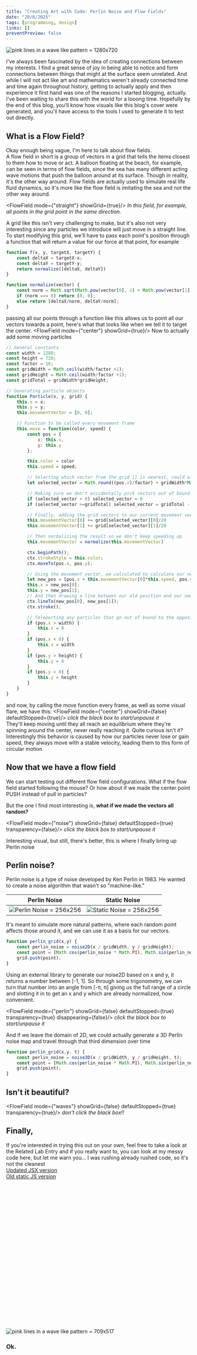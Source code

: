 ```yaml
---
title: "Creating Art with Code: Perlin Noise and Flow Fields"
date: "20/6/2025"
tags: [programming, design]
links: []
preventPreview: false
---
```

![pink lines in a wave like pattern = 1280x720](/creating-art-with-code/cover.png)

I've always been fascinated by the idea of creating connections between my interests.  I find a great sense of joy in being able to notice and form connections between things that might at the surface seem unrelated. And while I will not act like art and mathematics weren't already connected time and time again throughout history, getting to actually apply and then experience it first hand was one of the reasons I started blogging, actually. I've been waiting to share this with the world for a looong time. Hopefully by the end of this blog, you'll know how visuals like this blog's cover were generated, and you'll have access to the tools I used to generate it to test out directly.


## What is a Flow Field?
Okay enough being vague, I'm here to talk about flow fields.\
A flow field in short is a group of vectors in a grid that tells the items closest to them how to move or act. A balloon floating at the beach, for example, can be seen in terms of flow fields, since the sea has many different acting wave motions that push the balloon around at its surface. Though in reality, it's the other way around. Flow fields are actually used to simulate real life fluid dynamics, so it's more like the flow field is imitating the sea and not the other way around.

<FlowField mode={"straight"} showGrid={true}/>
*In this field, for example, all points in the grid point in the same direction.*

A grid like this isn't very challenging to make, but it's also not very interesting since any particles we introduce will just move in a straight line. To start modifying this grid, we'll have to pass each point's position through a function that will return a value for our force at that point, for example
```js
function f(x, y, targetX, targetY) {
	const deltaX = targetX-x;
	const deltaY = targetY-y;
	return normalize([deltaX, deltaY])
}

function normalize(vector) {
    const norm = Math.sqrt(Math.pow(vector[0], 2) + Math.pow(vector[1], 2));
    if (norm === 0) return [0, 0];
    else return [deltaX/norm, deltaY/norm];
}
```

passing all our points through a function like this allows us to point all our vectors towards a point, here's what that looks like when we tell it to target the center.
<FlowField mode={"center"} showGrid={true}/>
Now to actually add some moving particles

```js
// General constants
const width = 1280;
const height = 720;
const factor = 16;
const gridWidth = Math.ceil(width/factor +1);
const gridHeight = Math.ceil(width/factor +1);
const gridTotal = gridWidth*gridHeight;

// Generating particle objects
function Particle(x, y, grid) {
    this.x = x;
    this.y = y;
    this.movementVector = [0, 0];

    // Function to be called every movement frame
    this.move = function(color, speed) {
        const pos = {
            x: this.x,
            y: this.y
        };

        this.color = color
        this.speed = speed;

        // Selecting which vector from the grid [] is nearest, could also be done with a 2d grid [[]]
        let selected_vector = Math.round((pos.x)/factor) + gridWidth*Math.round((pos.y)/factor);

        // Making sure we don't accidentally pick vectors out of bound
        if (selected_vector < 0) selected_vector = 0
        if (selected_vector >=gridTotal) selected_vector = gridTotal - 1

        // Finally, adding the grid vectors to our current movement vectors
        this.movementVector[0] += grid[selected_vector][0]/20
        this.movementVector[1] += grid[selected_vector][1]/20

        // Then normalizing the result so we don't keep speeding up
        this.movementVector = normalize(this.movementVector)

        ctx.beginPath();
        ctx.strokeStyle = this.color;
        ctx.moveTo(pos.x, pos.y);

        // Using the movement vector, we calculated to calculate our new position
        let new_pos = [pos.x + this.movementVector[0]*this.speed, pos.y + this.movementVector[1]*this.speed]
        this.x = new_pos[0];
        this.y = new_pos[1];
        // And then drawing a line between our old position and our new position
        ctx.lineTo(new_pos[0], new_pos[1]);
        ctx.stroke();

        // Teleporting any particles that go out of bound to the opposite side of the canvas
        if (pos.x > width) {
            this.x = 0
        }
        if (pos.x < 0) {
            this.x = width
        }
        if (pos.y > height) {
            this.y = 0
        }
        if (pos.y < 0) {
            this.y = height
        }
    }
}
```
and now, by calling the move function every frame, as well as some visual flare, we have this:
<FlowField mode={"center"} showGrid={false} defaultStopped={true}/>
*click the black box to start/unpause it*\
They'll keep moving until they all reach an equilibrium where they're spinning around the center, never really reaching it. Quite curious isn't it?\
Interestingly this behavior is caused by how our particles never lose or gain speed, they always move with a stable velocity, leading them to this form of circular motion

## Now that we have a flow field
We can start testing out different flow field configurations. What if the flow field started following the mouse? Or how about if we made the center point PUSH instead of pull in particles?

But the one I find most interesting is, **what if we made the vectors all random?**

<FlowField mode={"noise"} showGrid={false} defaultStopped={true} transparency={false}/>
*click the black box to start/unpause it*

Interesting visual, but still, there's better, this is where I finally bring up Perlin noise

## Perlin noise?
Perlin noise is a type of noise developed by Ken Perlin in 1983. He wanted to create a noise algorithm that wasn't so "machine-like."


| Perlin Noise                                                  | Static Noise                                                  |
|---------------------------------------------------------------|---------------------------------------------------------------|
| ![Perlin Noise = 256x256](/creating-art-with-code/perlin.png) | ![Static Noise = 256x256](/creating-art-with-code/static.jpg) |

It's meant to simulate more natural patterns, where each random point affects those around it, and we can use it as a basis for our vectors.
```js
function perlin_grid(x,y) {
    const perlin_noise = noise2D(x / gridWidth, y / gridHeight);
    const point = [Math.cos(perlin_noise * Math.PI), Math.sin(perlin_noise * Math.PI)];
    grid.push(point);
}
```
Using an external library to generate our noise2D based on x and y, it returns a number between [-1, 1]. So through some trigonometry, we can turn that number into an angle from [-π, π] giving us the full range of a circle and slotting it in to get an x and y which are already normalized, how convenient.

<FlowField mode={"perlin"} showGrid={false} defaultStopped={true} transparency={true} disappearing={false}/>
*click the black box to start/unpause it*

And if we leave the domain of 2D, we could actually generate a 3D Perlin noise map and travel through that third dimension over time

```js
function perlin_grid(x,y, t) {
    const perlin_noise = noise3D(x / gridWidth, y / gridHeight, t);
    const point = [Math.cos(perlin_noise * Math.PI), Math.sin(perlin_noise * Math.PI)];
    grid.push(point);
}
```

## Isn't it beautiful?
<FlowField mode={"waves"} showGrid={false} defaultStopped={true} transparency={true}/>
*don't click the black box!!*


## Finally,
If you're interested in trying this out on your own, feel free to take a look at the <Link href="/lab/flowField">Related Lab Entry</Link>
and if you really want to, you can look at my messy code here, but let me warn you... I was rushing already rushed code, so it's not the cleanest\
[Updated JSX version](https://github.com/MhmdSheref/personalpage/blob/master/components/lab/labContent/FlowField.jsx)\
[Old static JS version](https://github.com/MhmdSheref/MhmdSheref.github.io/blob/master/perlin/script.js)
<br/><br/><br/><br/><br/><br/><br/><br/><br/><br/><br/><br/><br/><br/><br/><br/><br/><br/><br/><br/><br/><br/><br/><br/>

![pink lines in a wave like pattern = 709x517](/creating-art-with-code/mat.png)

### Ok.
